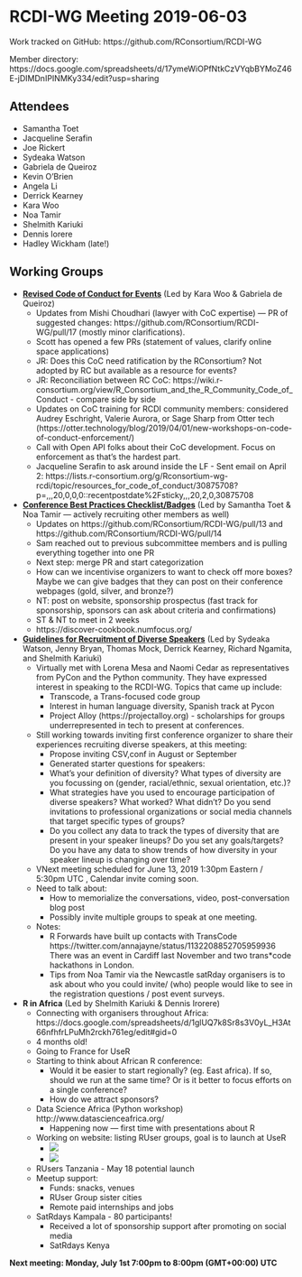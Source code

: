 # RCDI-WG Meeting 2019-06-03

Work tracked on GitHub: https://github.com/RConsortium/RCDI-WG

Member directory: https://docs.google.com/spreadsheets/d/17ymeWiOPfNtkCzVYqbBYMoZ46E-jDIMDnIPINMKy334/edit?usp=sharing

## Attendees

+ Samantha Toet
+ Jacqueline Serafin
+ Joe Rickert
+ Sydeaka Watson
+ Gabriela de Queiroz
+ Kevin O'Brien
+ Angela Li
+ Derrick Kearney
+ Kara Woo
+ Noa Tamir
+ Shelmith Kariuki
+ Dennis Iorere
+ Hadley Wickham (late!)


## Working Groups

+ **[Revised Code of Conduct for Events](https://github.com/RConsortium/RCDI-WG/blob/master/conduct/code-of-conduct.md)** (Led by Kara Woo & Gabriela de Queiroz)
    + Updates from Mishi Choudhari (lawyer with CoC expertise) — PR of suggested changes: https://github.com/RConsortium/RCDI-WG/pull/17 (mostly minor clarifications).
    + Scott has opened a few PRs (statement of values, clarify online space applications) 
    + JR: Does this CoC need ratification by the RConsortium? Not adopted by RC but available as a resource for events? 
    + JR: Reconciliation between RC CoC: https://wiki.r-consortium.org/view/R_Consortium_and_the_R_Community_Code_of_Conduct - compare side by side 
    + Updates on CoC training for RCDI community members: considered Audrey Eschright, Valerie Aurora, or Sage Sharp from Otter tech (https://otter.technology/blog/2019/04/01/new-workshops-on-code-of-conduct-enforcement/)
    + Call with Open API folks about their CoC development. Focus on enforcement as that’s the hardest part.
    + Jacqueline Serafin to ask around inside the LF - Sent email on April 2: https://lists.r-consortium.org/g/Rconsortium-wg-rcdi/topic/resources_for_code_of_conduct/30875708?p=,,,20,0,0,0::recentpostdate%2Fsticky,,,20,2,0,30875708


+ **[Conference Best Practices Checklist/Badges](https://github.com/RConsortium/RCDI-WG/blob/master/outputs/conferencebestpractices.md)** (Led by Samantha Toet & Noa Tamir — actively recruiting other members as well)
    + Updates on https://github.com/RConsortium/RCDI-WG/pull/13 and https://github.com/RConsortium/RCDI-WG/pull/14 
    + Sam reached out to previous subcommittee members and is pulling everything together into one PR
    + Next step: merge PR and start categorization
    + How can we incentivise organizers to want to check off more boxes? Maybe we can give badges that they can post on their conference webpages (gold, silver, and bronze?)
    + NT: post on website, sponsorship prospectus (fast track for sponsorship, sponsors can ask about criteria and confirmations) 
    + ST & NT to meet in 2 weeks
    + https://discover-cookbook.numfocus.org/

+ **[Guidelines for Recruitment of Diverse Speakers](https://docs.google.com/document/d/13FAb4UwUD4fBhlUi8uRJ9fPWur2cqXT4017nV3J1P3Y/edit)** (Led by Sydeaka Watson, Jenny Bryan, Thomas Mock, Derrick Kearney, Richard Ngamita, and Shelmith Kariuki) 
    + Virtually met with Lorena Mesa and Naomi Cedar as representatives from PyCon and the Python community. They have expressed interest in speaking to the RCDI-WG. Topics that came up include:
        + Transcode, a Trans-focused code group
        + Interest in human language diversity, Spanish track at Pycon
        + Project Alloy (https://projectalloy.org) - scholarships for groups underrepresented in tech to present at conferences.
    + Still working towards inviting first conference organizer to share their experiences recruiting diverse speakers, at this meeting:
        + Propose inviting CSV,conf in August or September
        + Generated starter questions for speakers:
        + What's your definition of diversity? What types of diversity are you focussing on (gender, racial/ethnic, sexual orientation, etc.)?
        + What strategies have you used to encourage participation of diverse speakers? What worked? What didn't? Do you send invitations to professional organizations or social media channels that target specific types of groups?
        + Do you collect any data to track the types of diversity that are present in your speaker lineups? Do you set any goals/targets? Do you have any data to show trends of how diversity in your speaker lineup is changing over time?
    + VNext meeting scheduled for June 13, 2019 1:30pm Eastern / 5:30pm UTC , Calendar invite coming soon.
    + Need to talk about:
        + How to memorialize the conversations, video, post-conversation blog post
        + Possibly invite multiple groups to speak at one meeting.
    + Notes:
        + R Forwards have built up contacts with TransCode https://twitter.com/annajayne/status/1132208852705959936 There was an event in Cardiff last November and two trans*code hackathons in London.
        + Tips from Noa Tamir via the Newcastle satRday organisers is to ask about who you could invite/ (who) people would like to see in the registration questions / post event surveys.

+ **R in Africa** (Led by Shelmith Kariuki & Dennis Irorere)
    + Connecting with organisers throughout Africa: https://docs.google.com/spreadsheets/d/1glUQ7k8Sr8s3V0yL_H3At66nfhfrLPuMh2rckh761eg/edit#gid=0 
    + 4 months old!
    + Going to France for UseR
    + Starting to think about African R conference:
        + Would it  be easier to start regionally? (eg. East africa). If so, should we run at the same time? Or is it better to focus efforts on a single conference?
        + How do we attract sponsors? 
    + Data Science Africa (Python workshop) http://www.datascienceafrica.org/
        + Happening now — first time with presentations about R
    + Working on website: listing RUser groups, goal is to launch at UseR
        + ![](africar1.png)
        + ![](africar2.png)
    + RUsers Tanzania - May 18 potential launch
    + Meetup support:
        + Funds: snacks, venues
        + RUser Group sister cities
        + Remote paid internships and jobs
    + SatRdays Kampala - 80 participants! 
        + Received a lot of sponsorship support after promoting on social media
        + SatRdays Kenya

**Next meeting: Monday, July 1st 7:00pm to 8:00pm (GMT+00:00) UTC**



